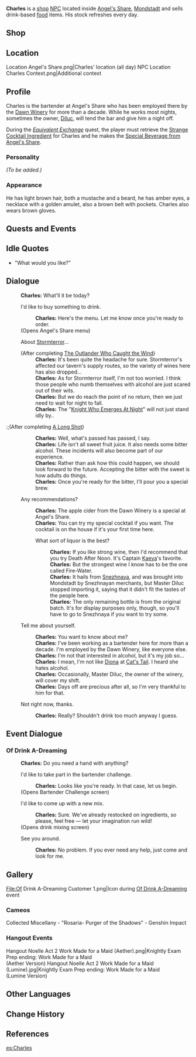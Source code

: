 {{Meta
<!-- REMOVE THIS TEMPLATE AFTER ADDING MISSING INFO -->
|missing_NPC_profile  = yes
}}
{{Character Infobox
|region           = Mondstadt
|image            = NPC Charles.png
|title            = Bartender
|type             = NPC
|affiliation      = Dawn Winery
|affiliation2     = Angel's Share
|voiceEN          = 
|voiceCN          = 
}}
'''Charles''' is a [[shop]] [[NPC]] located inside [[Angel's Share]], [[Mondstadt]] and sells drink-based [[food]] items. His stock refreshes every day.

==Shop==
{{Shop/Header|note=Refreshes|total=1|vendor=Charles}}
{{Shop|Wolfhook Juice|1,500|2|note=Daily|total=1}}
{{Shop|Berry & Mint Burst|1,500|2|note=Daily|total=1}}
{{Shop|Apple Cider|1,500|2|note=Daily|total=1}}
{{Shop/Footer|note=&#32;|total=9,000}}

==Location==
<gallery hideaddbutton="true" captionalign="center">
Location Angel's Share.png|Charles' location (all day)
NPC Location Charles Context.png|Additional context
</gallery>

==Profile==
Charles is the bartender at Angel's Share who has been employed there by the [[Dawn Winery]] for more than a decade. While he works most nights, sometimes the owner, [[Diluc]], will tend the bar and give him a night off.

During the ''[[Equivalent Exchange]]'' quest, the player must retrieve the [[Strange Cocktail Ingredient]] for Charles and he makes the [[Special Beverage from Angel's Share]].

===Personality===
''(To be added.)''

===Appearance===
He has light brown hair, both a mustache and a beard, he has amber eyes, a necklace with a golden amulet, also a brown belt with pockets. Charles also wears brown gloves.

==Quests and Events==
{{Quest Appearances}}

==Idle Quotes==
* {{A|VO Charles 01.ogg}} "What would you like?"

==Dialogue==
{{Dialogue start}}
:'''Charles:''' What'll it be today?
:{{DIcon|Shop}} I'd like to buy something to drink.
::'''Charles:''' Here's the menu. Let me know once you're ready to order.
:;(Opens Angel's Share menu)
:{{DIcon}} About [[Stormterror]]...
:;(After completing [[The Outlander Who Caught the Wind]])
::'''Charles:''' It's been quite the headache for sure. Stormterror's affected our tavern's supply routes, so the variety of wines here has also dropped...
::'''Charles:''' As for Stormterror itself, I'm not too worried. I think those people who numb themselves with alcohol are just scared out of their wits.
::'''Charles:''' But we do reach the point of no return, then we just need to wait for night to fall.
::'''Charles:''' The "[[Darknight Hero|Knight Who Emerges At Night]]" will not just stand idly by..

:;(After completing [[A Long Shot]])
::'''Charles:''' Well, what's passed has passed, I say.
::'''Charles:''' Life isn't all sweet fruit juice. It also needs some bitter alcohol. These incidents will also become part of our experience.
::'''Charles:''' Rather than ask how this could happen, we should look forward to the future. Accepting the bitter with the sweet is how adults do things.
::'''Charles:''' Once you're ready for the bitter, I'll pour you a special brew.
:{{DIcon}} Any recommendations?
::'''Charles:''' The apple cider from the Dawn Winery is a special at Angel's Share.
::'''Charles:''' You can try my special cocktail if you want. The cocktail is on the house if it's your first time here.
::{{DIcon}} What sort of liquor is the best?<!--might be available once unlocking something?-->
:::'''Charles:''' If you like strong wine, then I'd recommend that you try Death After Noon. It's Captain [[Kaeya]]'s favorite.
:::'''Charles:''' But the strongest wine I know has to be the one called Fire-Water.
:::'''Charles:''' It hails from [[Snezhnaya]], and was brought into Mondstadt by Snezhnayan merchants, but Master Diluc stopped importing it, saying that it didn't fit the tastes of the people here.
:::'''Charles:''' The only remaining bottle is from the original batch. It's for display purposes only, though, so you'll have to go to Snezhnaya if you want to try some.
:{{DIcon}} Tell me about yourself.
::'''Charles:''' You want to know about me?
::'''Charles:''' I've been working as a bartender here for more than a decade. I'm employed by the Dawn Winery, like everyone else.
::'''Charles:''' I'm not that interested in alcohol, but it's my job so...
::'''Charles:''' I mean, I'm not like [[Diona]] at [[Cat's Tail]]. I heard she hates alcohol.
::'''Charles:''' Occasionally, Master Diluc, the owner of the winery, will cover my shift.
::'''Charles:''' Days off are precious after all, so I'm very thankful to him for that.
:{{DIcon}} Not right now, thanks.
::'''Charles:''' Really? Shouldn't drink too much anyway I guess.
{{Dialogue end}}

==Event Dialogue==
===Of Drink A-Dreaming===
{{Dialogue start}}
:'''Charles:''' Do you need a hand with anything?
:{{DIcon|Gear}} I'd like to take part in the bartender challenge.
::'''Charles:''' Looks like you're ready. In that case, let us begin.
:;(Opens Bartender Challenge screen)
:{{DIcon|Gear}} I'd like to come up with a new mix.
::'''Charles:''' Sure. We've already restocked on ingredients, so please, feel free — let your imagination run wild!
:;(Opens drink mixing screen)
:{{DIcon}} See you around.
::'''Charles:''' No problem. If you ever need any help, just come and look for me.
{{Dialogue end}}
<!--
==Trivia==
-->
==Gallery==
<gallery hideaddbutton="true" captionalign="center">
File:Of Drink A-Dreaming Customer 1.png|Icon during [[Of Drink A-Dreaming]] event
</gallery>

===Cameos===
<gallery hideaddbutton="true" captionalign="center">
Collected Miscellany - "Rosaria- Purger of the Shadows" - Genshin Impact
</gallery>

===Hangout Events===
<gallery hideaddbutton="true" captionalign="center">
Hangout Noelle Act 2 Work Made for a Maid (Aether).png|Knightly Exam Prep ending: Work Made for a Maid<br />(Aether Version)
Hangout Noelle Act 2 Work Made for a Maid (Lumine).jpg|Knightly Exam Prep ending: Work Made for a Maid<br />(Lumine Version)
</gallery>

==Other Languages==
{{Other Languages|default_hidden = 1
|en      = Charles
|zhs     = 查尔斯
|zhs_rm  = Chá'ěrsī
|zht     = 查爾斯
|zht_rm  = Chá'ěrsī
|ja      = チャールズ
|ja_rm   = Chaaruzu
|ko      = 찰스
|ko_rm   = Chalseu
|es      = Charles
|fr      = Charles
|ru      = Чарльз
|th      = Charles
|vi      = Charles
|de      = Charles
|id      = Charles
|pt      = Charles
}}

==Change History==
{{Change History|1.0}}

==References==
{{Reflist}}

[[es:Charles]]